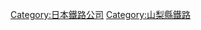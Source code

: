 {{Commonscat|Fuji Kyuko}}
{{DEFAULTSORT:Fuji Kyuko}}
[[Category:日本鐵路公司|Category:日本鐵路公司]]
[[Category:山梨縣鐵路|Category:山梨縣鐵路]]